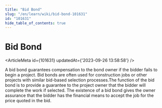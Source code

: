 ```yaml
---
title: "Bid Bond"
slug: "/en/learn/wiki/bid-bond-101631"
id: "101631"
hide_table_of_contents: true
---
```



# Bid Bond

<ArticleMeta id={101631} updatedAt={'2023-09-26 13:58:58'} />
<div className='border-solid border-b border-t-0 my-4 border-[var(--ifm-color-gray-300)]' />

A bid bond guarantees compensation to the bond owner if the bidder fails to begin a project. Bid bonds are often used for construction jobs or other projects with similar bid-based selection processes.The function of the bid bond is to provide a guarantee to the project owner that the bidder will complete the work if selected. The existence of a bid bond gives the owner assurance that the bidder has the financial means to accept the job for the price quoted in the bid.
